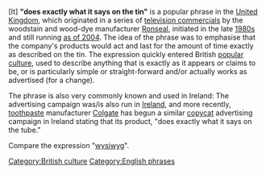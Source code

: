 [It] '''"does exactly what it says on the tin"''' is a popular phrase in the [[United Kingdom]], which originated in a series of [[television commercials]] by the woodstain and wood-dye manufacturer [[Ronseal]], initiated in the late [[1980s]] and still running [[as of 2004]]. The idea of the phrase was to emphasise that the company's products would act and last for the amount of time exactly as described on the tin. The expression quickly entered British [[popular culture]], used to describe anything that is exactly as it appears or claims to be, or is particularly simple or straight-forward and/or actually works as advertised (for a change).

The phrase is also very commonly known and used in Ireland: The advertising campaign was/is also run in [[Republic of Ireland|Ireland]], and more recently, [[toothpaste]] manufacturer [[Colgate]] has begun a similar [[copycat]] advertising campaign in Ireland stating that its product, "does exactly what it says on the tube."

Compare the expression "[[wysiwyg]]".

[[Category:British culture]]
[[Category:English phrases]]